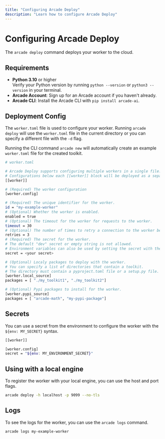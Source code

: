 ```yaml
---
title: "Configuring Arcade Deploy"
description: "Learn how to configure Arcade Deploy"
---
```



# Configuring Arcade Deploy

The `arcade deploy` command deploys your worker to the cloud.

## Requirements
- **Python 3.10** or higher <br/> Verify your Python version by running `python --version` or `python3 --version` in your terminal.
- **Arcade Account**: Sign up for an <SignupLink linkLocation="docs:custom-tools">Arcade account</SignupLink> if you haven't already.
- **Arcade CLI**: Install the Arcade CLI with `pip install arcade-ai`.

## Deployment Config

The `worker.toml` file is used to configure your worker. Running `arcade deploy` will use the `worker.toml` file in the current directory or you can
specify a different file with the `-d` flag.

Running the CLI command `arcade new` will automatically create an example `worker.toml` file for the created toolkit.

```bash
# worker.toml

# Arcade Deploy supports configuring multiple workers in a single file.
# Configurations below each [[worker]] block will be deployed as a separate worker.
[[worker]]

# (Required) The worker configuration
[worker.config]

# (Required) The unique identifier for the worker.
id = "my-example-worker"
# (Optional) Whether the worker is enabled.
enabled = true
# (Optional) The timeout for the worker for requests to the worker.
timeout = 30
# (Optional) The number of times to retry a connection to the worker before giving up.
retries = 3
# (Required) The secret for the worker.
# The default "dev" secret or empty string is not allowed.
# Environment variables can also be used by setting the secret with the format "${env:YOUR_VARIABLE_NAME}"
secret = <your secret>

# (Optional) Localy packages to deploy with the worker.
# You can specify a list of directories that contain a toolkit.
# The directory must contain a pyproject.toml file or a setup.py file.
[worker.local_source]
packages = [ "./my_toolkit1", "./my_toolkit2"]

# (Optional) Pypi packages to install for the worker.
[worker.pypi_source]
packages = [ "arcade-math", "my-pypi-package"]
```

## Secrets

You can use a secret from the environment to configure the worker with the `${env: MY_SECRET}` syntax.

```bash
[[worker]]

[worker.config]
secret = "${env: MY_ENVIRONMENT_SECRET}"
```

## Using with a local engine

To register the worker with your local engine, you can use the host and port flags.

```bash
arcade deploy -h localhost -p 9099 --no-tls
```

## Logs

To see the logs for the worker, you can use the `arcade logs` command.

```bash
arcade logs my-example-worker
```
